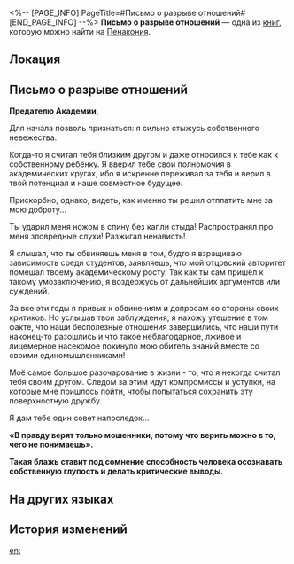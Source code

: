 <%-- [PAGE_INFO]
PageTitle=#Письмо о разрыве отношений#
[END_PAGE_INFO] --%>
{{Дополнить}}
{{Книга Инфобокс
|id           = 337
|partIds      = 190614
|Название     = 
|Изображение  = Предмет Журнал Пенакония.png
|Мир          = Пенакония
|Томов        = 1
|Автор        = <!--нужно добавить-->
|Описание     = Письмо бывшему другу, в котором сообщается о полном разрыве их дружеских отношений.
|Том1         = {{tx}}
|Источник1    = {{tx|Отсутствует источник}}
|Персонажи    = 
|Фракции      = 
}}
'''Письмо о разрыве отношений''' — одна из [[Книги|книг]], которую можно найти на [[Пенакония]].

==Локация==
{{Отметка карты|<!--название карты-->|<!--id отметки-->}}

==Письмо о разрыве отношений==
'''Предателю Академии,'''

Для начала позволь признаться: я сильно стыжусь собственного невежества.

Когда-то я считал тебя близким другом и даже относился к тебе как к собственному ребёнку. Я вверил тебе свои полномочия в академических кругах, ибо я искренне переживал за тебя и верил в твой потенциал и наше совместное будущее.

Прискорбно, однако, видеть, как именно ты решил отплатить мне за мою доброту...

Ты ударил меня ножом в спину без капли стыда! Распространял про меня зловредные слухи! Разжигал ненависть!

Я слышал, что ты обвиняешь меня в том, будто я взращиваю зависимость среди студентов, заявляешь, что мой отцовский авторитет помешал твоему академическому росту. Так как ты сам пришёл к такому умозаключению, я воздержусь от дальнейших аргументов или суждений.

За все эти годы я привык к обвинениям и допросам со стороны своих критиков. Но услышав твои заблуждения, я нахожу утешение в том факте, что наши бесполезные отношения завершились, что наши пути наконец-то разошлись и что такое неблагодарное, лживое и лицемерное насекомое покинуло мою обитель знаний вместе со своими единомышленниками!

Моё самое большое разочарование в жизни - то, что я некогда считал тебя своим другом. Следом за этим идут компромиссы и уступки, на которые мне пришлось пойти, чтобы попытаться сохранить эту поверхностную дружбу.

Я дам тебе один совет напоследок...

'''«В правду верят только мошенники, потому что верить можно в то, чего не понимаешь».'''

'''Такая блажь ставит под сомнение способность человека осознавать собственную глупость и делать критические выводы.'''

==На других языках==
{{На других языках
|en   = A Letter of Diffidation
|zhs  = 一封绝交信
|zht  = 一封絕交信
|ja   = 絶交の手紙
|ko   = 절교장
|es   = Carta de difamación
|fr   = Lettre de rupture
|ru   = Письмо о разрыве отношений
|th   = จดหมายตัดความสัมพันธ์
|vi   = Một Lá Thư Tuyệt Giao
|de   = Ein Distanzierungsschreiben
|id   = Sepucuk Surat Pemutusan Persahabatan
|pt   = Carta de Ruptura
}}

==История изменений==
{{История изменений|3.5}}

[[en:]]